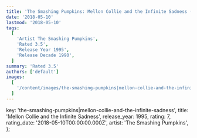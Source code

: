 ```yaml
---
title: 'The Smashing Pumpkins: Mellon Collie and the Infinite Sadness (1995)'
date: '2018-05-10'
lastmod: '2018-05-10'
tags:
  [
    'Artist The Smashing Pumpkins',
    'Rated 3.5',
    'Release Year 1995',
    'Release Decade 1990',
  ]
summary: 'Rated 3.5'
authors: ['default']
images:
  [
    '/content/images/the-smashing-pumpkins|mellon-collie-and-the-infinite-sadness.jpg',
  ]
---
```


  key: 'the-smashing-pumpkins|mellon-collie-and-the-infinite-sadness',
  title: 'Mellon Collie and the Infinite Sadness',
  release_year: 1995,
  rating: 7,
  rating_date: '2018-05-10T00:00:00.000Z',
  artist: 'The Smashing Pumpkins',
};

<MusicRating data={data} />
